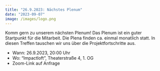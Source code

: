 ```yaml
---
title: "26.9.2023: Nächstes Plenum"
date: "2023-09-07"
image: /images/logo.png
---
```


Komm gern zu unserem nächsten Plenum! Das Plenum ist ein guter Startpunkt für die Mitarbeit. Die Plena finden ca. einmal monatlich statt. In diesen Treffen tauschen wir uns über die Projektfortschritte aus.

* Wann: 26.9.2023, 20:00 Uhr
* Wo: "Impactloft", Theaterstraße 4, 1. OG
* Zoom-Link auf Anfrage
